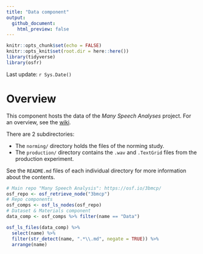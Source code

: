 ```yaml
---
title: "Data component"
output:
  github_document:
    html_preview: false
---
```


```r
knitr::opts_chunk$set(echo = FALSE)
knitr::opts_knit$set(root.dir = here::here())
library(tidyverse)
library(osfr)
```

Last update: `r Sys.Date()`

# Overview

This component hosts the data of the *Many Speech Analyses* project.
For an overview, see the [wiki](https://osf.io/rdtx5/wiki/home/).

There are 2 subdirectories:

- The `norming/` directory holds the files of the norming study.
- The `production/` directory contains the `.wav` and `.TextGrid` files from the production experiment.

See the `README.md` files of each individual directory for more information about the contents.

```r
# Main repo "Many Speech Analysis": https://osf.io/3bmcp/
osf_repo <- osf_retrieve_node("3bmcp")
# Repo components
osf_comps <- osf_ls_nodes(osf_repo)
# Dataset & Materials component
data_comp <- osf_comps %>% filter(name == "Data")
```

```r
osf_ls_files(data_comp) %>%
  select(name) %>%
  filter(str_detect(name, ".*\\.md", negate = TRUE)) %>%
  arrange(name)
```

